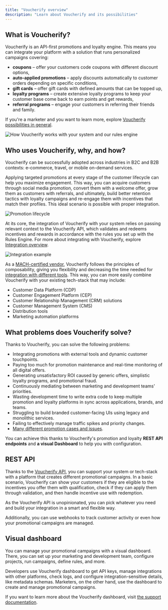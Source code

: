 ```yaml
---
title: "Voucherify overview"
description: "Learn about Voucherify and its possibilities"
---
```


## What is Voucherify?

Voucherify is an API-first promotions and loyalty engine. This means you can integrate your platform with a solution that runs personalized campaigns covering:

- **coupons** – offer your customers code coupons with different discount options,
- **auto-applied promotions** – apply discounts automatically to customer orders depending on specific conditions,
- **gift cards** – offer gift cards with defined amounts that can be topped up,
- **loyalty programs** – create extensive loyalty programs to keep your customer base come back to earn points and get rewards,
- **referral programs** – engage your customers in referring their friends and family.

If you're a marketer and you want to learn more, explore [Voucherify possibilities in general](https://www.voucherify.io/).

![How Voucherify works with your system and our rules engine](https://files.readme.io/494bc1a-guides_getting_started_welcome_to_voucherify_voucherify_workflow_scheme_01.png)

## Who uses Voucherify, why, and how?

Voucherify can be successfully adopted across industries in B2C and B2B contexts: e-commerce, travel, or mobile on-demand services.

Applying targeted promotions at every stage of the customer lifecycle can help you maximize engagement. This way, you can acquire customers through social media promotion, convert them with a welcome offer, grow them as customers with referrals, and ultimately, build better retention tactics with loyalty campaigns and re-engage them with incentives that match their profiles. This ideal scenario is possible with proper integration.

![Promotion lifecycle](https://files.readme.io/bebe00d-guides_getting_started_welcome_to_voucherify_acquisition_to_re-activation_diagram-02.png)

At its core, the integration of Voucherify with your system relies on passing relevant context to the Voucherify API, which validates and redeems incentives and rewards in accordance with the rules you set up with the Rules Engine. For more about integrating with Voucherify, explore [Integration overview](ref:integration-overview).

![Integration example](https://files.readme.io/259371c0c8bc05e57bfb6ff42f4184174ffaefad0ce69154071a8c33c0d214b8-guides_getting_started_welcome-to-voucherify-03.png)

As a [MACH-certified vendor](https://machalliance.org/), Voucherify follows the principles of composability, giving you flexibility and decreasing the time needed for [integration with different tools](https://www.voucherify.io/integrations). This way, you can more easily combine Voucherify with your existing tech-stack that may include:

- Customer Data Platform (CDP)
- Customer Engagement Platform (CEP)
- Customer Relationship Management (CRM) solutions
- Customer Management System (CMS)
- Distribution tools
- Marketing automation platforms

## What problems does Voucherify solve?

Thanks to Voucherify, you can solve the following problems:

- Integrating promotions with external tools and dynamic customer touchpoints.
- Paying too much for promotion maintenance and real-time monitoring of all digital offers.
- Generating unsatisfactory ROI caused by generic offers, simplistic loyalty programs, and promotional fraud.
- Continuously mediating between marketing and development teams' priorities.
- Wasting development time to write extra code to keep multiple promotion and loyalty platforms in sync across applications, brands, and teams.
- Struggling to build branded customer-facing UIs using legacy and monolithic services.
- Failing to effectively manage traffic spikes and priority changes.
- [Many different promotion cases and issues](https://www.voucherify.io/promotion-examples).

You can achieve this thanks to Voucherify's promotion and loyalty **REST API endpoints** and **a visual Dashboard** to help you with configuration.

## REST API

Thanks to the [Voucherify API](ref:introduction-1), you can support your system or tech-stack with a platform that creates different promotional campaigns. In a basic scenario, Voucherify can show your customers if they are eligible to the incentives you offer them with qualification, check if they can apply them through validation, and then handle incentive use with redemption.

As the Voucherify API is unopinionated, you can pick whatever you need and build your integration in a smart and flexible way.

Additionally, you can use webhooks to track customer activity or even how your promotional campaigns are managed.

## Visual dashboard

You can manage your promotional campaigns with a visual dashboard. There, you can set up your marketing and development team, configure projects, run campaigns, define rules, and more.

Developers use Voucherify dashboard to get API keys, manage integrations with other platforms, check logs, and configure integration-sensitive details, like metadata schemas. Marketers, on the other hand, use the dashboard to create and manage promotional campaigns.

If you want to learn more about the Voucherify dashboard, visit [the support documentation](https://support.voucherify.io/).